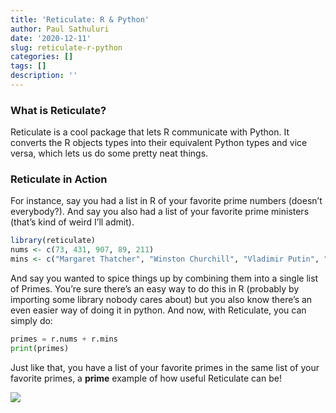 ```yaml
---
title: 'Reticulate: R & Python'
author: Paul Sathuluri
date: '2020-12-11'
slug: reticulate-r-python
categories: []
tags: []
description: ''
---
```


### What is Reticulate?

Reticulate is a cool package that lets R communicate with Python. It converts the R objects types into their equivalent Python types and vice versa, which lets us do some pretty neat things. 

### Reticulate in Action
For instance, say you had a list in R of your favorite prime numbers (doesn't everybody?). And say you also had a list of your favorite prime ministers (that's kind of weird I'll admit).

``` r
library(reticulate)
nums <- c(73, 431, 907, 89, 211)
mins <- c("Margaret Thatcher", "Winston Churchill", "Vladimir Putin", "Indira Gandhi", "David Cameron")
```

And say you wanted to spice things up by combining them into a single list of Primes. You're sure there's an easy way to do this in R (probably by importing some library nobody cares about) but you also know there's an even easier way of doing it in python. And now, with Reticulate, you can simply do: 

``` python
primes = r.nums + r.mins
print(primes)
```

Just like that, you have a list of your favorite primes in the same list of your favorite primes, a **prime** example of how useful Reticulate can be!

![](/post/2020-12-11-reticulate-r-python_files/ikQnbyk.jpg)